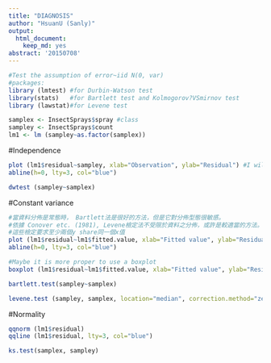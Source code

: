 ```yaml
---
title: "DIAGNOSIS"
author: "HsuanU (Sanly)"
output:
  html_document:
    keep_md: yes
abstract: '20150708'
---
```


```r
#Test the assumption of error~iid N(0, var)
#packages:
library (lmtest) #for Durbin-Watson test 
library(stats)   #for Bartlett test and Kolmogorov?VSmirnov test  
library (lawstat)#for Levene test
```

```r
samplex <- InsectSprays$spray #class
sampley <- InsectSprays$count 
lm1 <- lm (sampley~as.factor(samplex))
```
#Independence
```r
plot (lm1$residual~sampley, xlab="Observation", ylab="Residual") #I will try ggplot next time
abline(h=0, lty=3, col="blue")

dwtest (sampley~samplex)
```
#Constant variance
```r
#當資料分佈是常態時， Bartlett法是很好的方法，但是它對分佈型態很敏感。
#依據 Conover etc. (1981), Levene檢定法不受限於資料之分佈，或許是較適當的方法。
#這些檢定要求至少兩個y share同一個x值
plot (lm1$residual~lm1$fitted.value, xlab="Fitted value", ylab="Residual")
abline(h=0, lty=3, col="blue")

#Maybe it is more proper to use a boxplot
boxplot (lm1$residual~lm1$fitted.value, xlab="Fitted value", ylab="Residual")

bartlett.test(sampley~samplex)

levene.test (sampley, samplex, location="median", correction.method="zero.correction")
```
#Normality
```r
qqnorm (lm1$residual)
qqline (lm1$residual, lty=3, col="blue")

ks.test(samplex, sampley)
```
